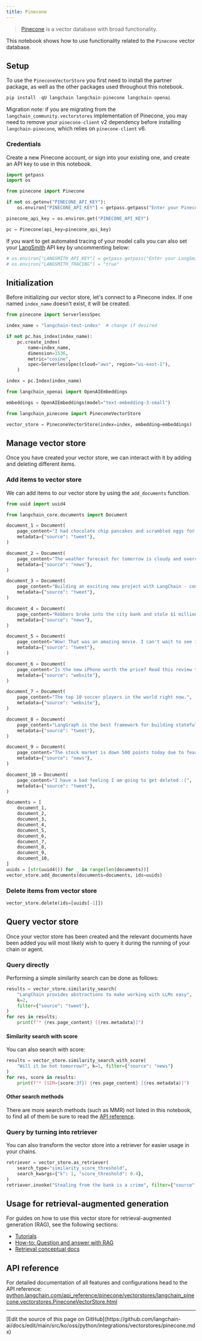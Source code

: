 ```yaml
---
title: Pinecone
---
```


>[Pinecone](https://docs.pinecone.io/docs/overview) is a vector database with broad functionality.

This notebook shows how to use functionality related to the `Pinecone` vector database.

## Setup

To use the `PineconeVectorStore` you first need to install the partner package, as well as the other packages used throughout this notebook.

```python
pip install -qU langchain langchain-pinecone langchain-openai
```

Migration note: if you are migrating from the `langchain_community.vectorstores` implementation of Pinecone, you may need to remove your `pinecone-client` v2 dependency before installing `langchain-pinecone`, which relies on `pinecone-client` v6.

### Credentials

Create a new Pinecone account, or sign into your existing one, and create an API key to use in this notebook.

```python
import getpass
import os

from pinecone import Pinecone

if not os.getenv("PINECONE_API_KEY"):
    os.environ["PINECONE_API_KEY"] = getpass.getpass("Enter your Pinecone API key: ")

pinecone_api_key = os.environ.get("PINECONE_API_KEY")

pc = Pinecone(api_key=pinecone_api_key)
```

If you want to get automated tracing of your model calls you can also set your [LangSmith](https://docs.smith.langchain.com/) API key by uncommenting below:

```python
# os.environ["LANGSMITH_API_KEY"] = getpass.getpass("Enter your LangSmith API key: ")
# os.environ["LANGSMITH_TRACING"] = "true"
```

## Initialization

Before initializing our vector store, let's connect to a Pinecone index. If one named `index_name` doesn't exist, it will be created.

```python
from pinecone import ServerlessSpec

index_name = "langchain-test-index"  # change if desired

if not pc.has_index(index_name):
    pc.create_index(
        name=index_name,
        dimension=1536,
        metric="cosine",
        spec=ServerlessSpec(cloud="aws", region="us-east-1"),
    )

index = pc.Index(index_name)
```

```python
from langchain_openai import OpenAIEmbeddings

embeddings = OpenAIEmbeddings(model="text-embedding-3-small")
```

```python
from langchain_pinecone import PineconeVectorStore

vector_store = PineconeVectorStore(index=index, embedding=embeddings)
```

## Manage vector store

Once you have created your vector store, we can interact with it by adding and deleting different items.

### Add items to vector store

We can add items to our vector store by using the `add_documents` function.

```python
from uuid import uuid4

from langchain_core.documents import Document

document_1 = Document(
    page_content="I had chocolate chip pancakes and scrambled eggs for breakfast this morning.",
    metadata={"source": "tweet"},
)

document_2 = Document(
    page_content="The weather forecast for tomorrow is cloudy and overcast, with a high of 62 degrees.",
    metadata={"source": "news"},
)

document_3 = Document(
    page_content="Building an exciting new project with LangChain - come check it out!",
    metadata={"source": "tweet"},
)

document_4 = Document(
    page_content="Robbers broke into the city bank and stole $1 million in cash.",
    metadata={"source": "news"},
)

document_5 = Document(
    page_content="Wow! That was an amazing movie. I can't wait to see it again.",
    metadata={"source": "tweet"},
)

document_6 = Document(
    page_content="Is the new iPhone worth the price? Read this review to find out.",
    metadata={"source": "website"},
)

document_7 = Document(
    page_content="The top 10 soccer players in the world right now.",
    metadata={"source": "website"},
)

document_8 = Document(
    page_content="LangGraph is the best framework for building stateful, agentic applications!",
    metadata={"source": "tweet"},
)

document_9 = Document(
    page_content="The stock market is down 500 points today due to fears of a recession.",
    metadata={"source": "news"},
)

document_10 = Document(
    page_content="I have a bad feeling I am going to get deleted :(",
    metadata={"source": "tweet"},
)

documents = [
    document_1,
    document_2,
    document_3,
    document_4,
    document_5,
    document_6,
    document_7,
    document_8,
    document_9,
    document_10,
]
uuids = [str(uuid4()) for _ in range(len(documents))]
vector_store.add_documents(documents=documents, ids=uuids)
```

### Delete items from vector store

```python
vector_store.delete(ids=[uuids[-1]])
```

## Query vector store

Once your vector store has been created and the relevant documents have been added you will most likely wish to query it during the running of your chain or agent.

### Query directly

Performing a simple similarity search can be done as follows:

```python
results = vector_store.similarity_search(
    "LangChain provides abstractions to make working with LLMs easy",
    k=2,
    filter={"source": "tweet"},
)
for res in results:
    print(f"* {res.page_content} [{res.metadata}]")
```

#### Similarity search with score

You can also search with score:

```python
results = vector_store.similarity_search_with_score(
    "Will it be hot tomorrow?", k=1, filter={"source": "news"}
)
for res, score in results:
    print(f"* [SIM={score:3f}] {res.page_content} [{res.metadata}]")
```

#### Other search methods

There are more search methods (such as MMR) not listed in this notebook, to find all of them be sure to read the [API reference](https://python.langchain.com/api_reference/pinecone/vectorstores/langchain_pinecone.vectorstores.PineconeVectorStore.html).

### Query by turning into retriever

You can also transform the vector store into a retriever for easier usage in your chains.

```python
retriever = vector_store.as_retriever(
    search_type="similarity_score_threshold",
    search_kwargs={"k": 1, "score_threshold": 0.4},
)
retriever.invoke("Stealing from the bank is a crime", filter={"source": "news"})
```

## Usage for retrieval-augmented generation

For guides on how to use this vector store for retrieval-augmented generation (RAG), see the following sections:

- [Tutorials](/oss/python/langchain/rag)
- [How-to: Question and answer with RAG](https://python.langchain.com/docs/how_to/#qa-with-rag)
- [Retrieval conceptual docs](https://python.langchain.com/docs/concepts/retrieval)

## API reference

For detailed documentation of all features and configurations head to the API reference: [python.langchain.com/api_reference/pinecone/vectorstores/langchain_pinecone.vectorstores.PineconeVectorStore.html](https://python.langchain.com/api_reference/pinecone/vectorstores/langchain_pinecone.vectorstores.PineconeVectorStore.html)

---

<Callout icon="pen-to-square" iconType="regular">
  [Edit the source of this page on GitHub](https://github.com/langchain-ai/docs/edit/main/src/ko/oss/python/integrations/vectorstores/pinecone.mdx)
</Callout>

